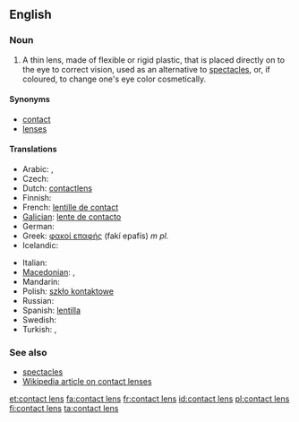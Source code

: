 ==English==

===Noun===
{{en-noun|sg=[[contact]] [[lens]]|contact lenses}}

# A thin lens, made of flexible or rigid plastic, that is placed directly on to the eye to correct vision, used as an alternative to [[spectacles]], or, if coloured, to change one's eye color cosmetically.

====Synonyms====
* [[contact]]
* [[lens]]es

====Translations====
{{trans-top|thin lens placed directly on the eye}}
* Arabic: {{t|ar|عدسة لاقصة|f}},  {{t|ar|عدسة|f}}
* Czech: {{t-|cs|kontaktní čočka|f}}
* Dutch: [[contactlens]] {{f}}
* Finnish: {{t+|fi|piilolinssi}}
* French: [[lentille de contact]] {{f}}
* [[Galician]]: [[lente de contacto]] {{f}}
* German: {{t-|de|Kontaktlinse|f}}
* Greek: [[φακοί επαφής]] (fakí epafís) ''m pl.''
* Icelandic: {{t|is|augnlinsa|f}}
{{trans-mid}}
* Italian: {{t-|it|lente a contatto|f}}
* [[Macedonian]]: {{t|mk|контактна леќа|f|tr=kóntaktna léḱa}},  {{t|mk|контактни леќи|p|tr=kóntaktni léḱi}}
* Mandarin: {{t-|cmn|隱形眼鏡|sc=Hani}}
* Polish: [[szkło kontaktowe]] {{n}}
* Russian: {{t|ru|контактная линза|f|tr=kontáktnaja linza}}
* Spanish: [[lentilla]] {{f}}
* Swedish: {{t+|sv|kontaktlins|c}}
* Turkish: {{t+|tr|lens}},  {{t-|tr|kontakt lens}}
{{trans-bottom}}

===See also===
* [[spectacles]]
* [[w:contact lens|Wikipedia article on contact lenses]]

[[et:contact lens]]
[[fa:contact lens]]
[[fr:contact lens]]
[[id:contact lens]]
[[pl:contact lens]]
[[fi:contact lens]]
[[ta:contact lens]]